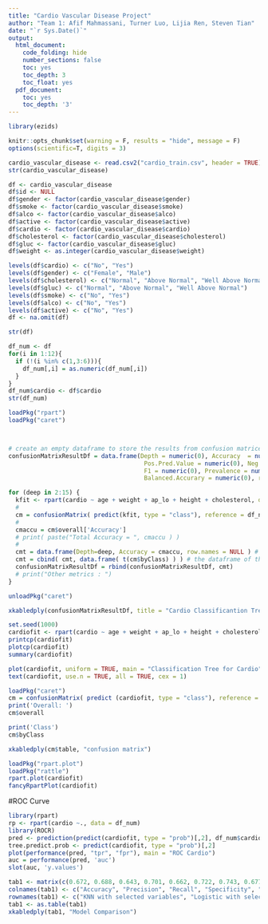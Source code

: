 ```yaml
---
title: "Cardio Vascular Disease Project"
author: "Team 1: Afif Mahmassani, Turner Luo, Lijia Ren, Steven Tian"
date: "`r Sys.Date()`"
output:
  html_document:
    code_folding: hide
    number_sections: false
    toc: yes
    toc_depth: 3
    toc_float: yes
  pdf_document:
    toc: yes
    toc_depth: '3'
---
```


```r
library(ezids)
```

```r
knitr::opts_chunk$set(warning = F, results = "hide", message = F)
options(scientific=T, digits = 3) 
```

```r
cardio_vascular_disease <- read.csv2("cardio_train.csv", header = TRUE)
str(cardio_vascular_disease)
```

```r
df <- cardio_vascular_disease
df$id <- NULL
df$gender <- factor(cardio_vascular_disease$gender)
df$smoke <- factor(cardio_vascular_disease$smoke)
df$alco <- factor(cardio_vascular_disease$alco)
df$active <- factor(cardio_vascular_disease$active)
df$cardio <- factor(cardio_vascular_disease$cardio)
df$cholesterol <- factor(cardio_vascular_disease$cholesterol)
df$gluc <- factor(cardio_vascular_disease$gluc)
df$weight <- as.integer(cardio_vascular_disease$weight)

levels(df$cardio) <- c("No", "Yes")
levels(df$gender) <- c("Female", "Male")
levels(df$cholesterol) <- c("Normal", "Above Normal", "Well Above Normal")
levels(df$gluc) <- c("Normal", "Above Normal", "Well Above Normal")
levels(df$smoke) <- c("No", "Yes")
levels(df$alco) <- c("No", "Yes")
levels(df$active) <- c("No", "Yes")
df <- na.omit(df)

str(df)
``` 

```r
df_num <- df
for(i in 1:12){
  if (!(i %in% c(1,3:6))){
    df_num[,i] = as.numeric(df_num[,i])
  }
}
df_num$cardio <- df$cardio
str(df_num)
```

```r
loadPkg("rpart")
loadPkg("caret")



# create an empty dataframe to store the results from confusion matrices
confusionMatrixResultDf = data.frame(Depth = numeric(0), Accuracy  = numeric(0), Sensitivity = numeric(0), Specificity = numeric(0), 
                                      Pos.Pred.Value = numeric(0), Neg.Pred.Value = numeric(0), Precision = numeric(0), Recall = numeric(0),
                                      F1 = numeric(0), Prevalence = numeric(0), Detection.Rate = numeric(0), Detection.Prevalence = numeric(0),
                                      Balanced.Accurary = numeric(0), row.names = NULL)

for (deep in 2:15) {
  kfit <- rpart(cardio ~ age + weight + ap_lo + height + cholesterol, data = df_num, method="class", control = list(maxdepth = deep) )
  # 
  cm = confusionMatrix( predict(kfit, type = "class"), reference = df_num[, "cardio"] ) # from caret library
  # 
  cmaccu = cm$overall['Accuracy']
  # print( paste("Total Accuracy = ", cmaccu ) )
  # 
  cmt = data.frame(Depth=deep, Accuracy = cmaccu, row.names = NULL ) # initialize a row of the metrics 
  cmt = cbind( cmt, data.frame( t(cm$byClass) ) ) # the dataframe of the transpose, with k valued added in front
  confusionMatrixResultDf = rbind(confusionMatrixResultDf, cmt)
  # print("Other metrics : ")
}

unloadPkg("caret")
```
```r
xkabledply(confusionMatrixResultDf, title = "Cardio Classificantion Trees summary with varying MaxDepth")
```

```r
set.seed(1000)
cardiofit <- rpart(cardio ~ age + weight + ap_lo + height + cholesterol, data = df_num, method = "class", control = list(maxdepth=7))
printcp(cardiofit)
plotcp(cardiofit)
summary(cardiofit)
```

```r
plot(cardiofit, uniform = TRUE, main = "Classification Tree for Cardio")
text(cardiofit, use.n = TRUE, all = TRUE, cex = 1)
```
```r
loadPkg("caret")
cm = confusionMatrix( predict (cardiofit, type = "class"), reference = df_num[, "cardio"])
print('Overall: ')
cm$overall
```
```r
print('Class')
cm$byClass
```
```r
xkabledply(cm$table, "confusion matrix")
```
```r
loadPkg("rpart.plot")
loadPkg("rattle")
rpart.plot(cardiofit)
fancyRpartPlot(cardiofit)
```
#ROC Curve   

```r
library(rpart)
rp <- rpart(cardio ~., data = df_num)
library(ROCR)
pred <- prediction(predict(cardiofit, type = "prob")[,2], df_num$cardio)
tree.predict.prob <- predict(cardiofit, type = "prob")[,2]
plot(performance(pred, "tpr", "fpr"), main = "ROC Cardio")
auc = performance(pred, 'auc')
slot(auc, 'y.values')
```

```r
tab1 <- matrix(c(0.672, 0.688, 0.643, 0.701, 0.662, 0.722, 0.743, 0.677, 0.767, 0.708, 0.702, 0.677, 0.771, 0.632, 0.721), ncol = 5, byrow = TRUE)
colnames(tab1) <- c("Accuracy", "Precision", "Recall", "Specificity", "F1 Score")
rownames(tab1) <- c("KNN with selected variables", "Logistic with selected variables", "Classification Tree with selected variables")
tab1 <- as.table(tab1)
xkabledply(tab1, "Model Comparison")
```

